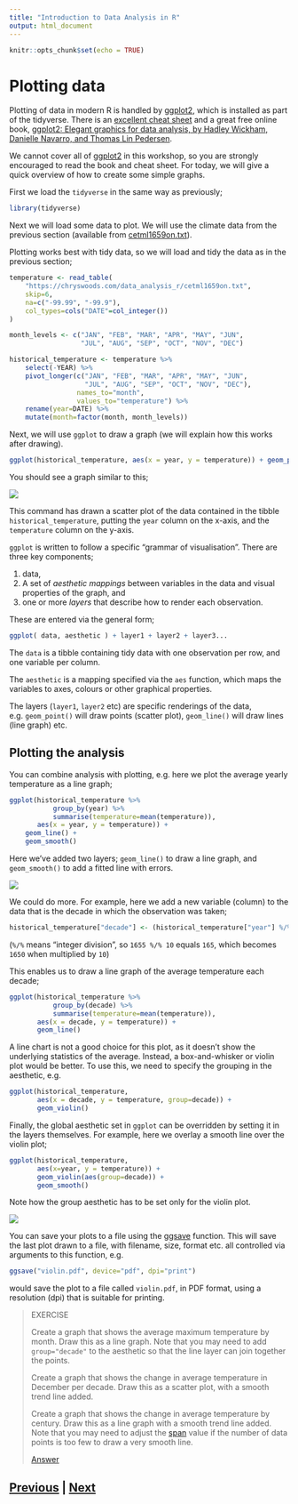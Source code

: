 ```yaml
---
title: "Introduction to Data Analysis in R"
output: html_document
---
```


```r
knitr::opts_chunk$set(echo = TRUE)
```

# Plotting data

Plotting of data in modern R is handled by 
[ggplot2](https://ggplot2.tidyverse.org), which is installed as part of the tidyverse.
There is an [excellent cheat sheet](https://github.com/rstudio/cheatsheets/blob/master/data-visualization-2.1.pdf)
and a great free online book,
[ggplot2: Elegant graphics for data analysis, by Hadley Wickham, Danielle Navarro, and Thomas Lin Pedersen](https://ggplot2-book.org).

We cannot cover all of [ggplot2](https://ggplot2.tidyverse.org) in this workshop, 
so you are strongly encouraged to read the book and cheat sheet. For today,
we will give a quick overview of how to create some simple graphs.

First we load the `tidyverse` in the same way as previously;

```R
library(tidyverse)
```

Next we will load some data to plot. We will use the climate data from the previous
section (available from [cetml1659on.txt](https://chryswoods.com/data_analysis_r/cetml1659on.txt)).

Plotting works best with tidy data, so we will load and tidy the data as in the previous
section;

```R
temperature <- read_table(
    "https://chryswoods.com/data_analysis_r/cetml1659on.txt",
    skip=6,
    na=c("-99.99", "-99.9"),
    col_types=cols("DATE"=col_integer())
)

month_levels <- c("JAN", "FEB", "MAR", "APR", "MAY", "JUN",
                  "JUL", "AUG", "SEP", "OCT", "NOV", "DEC")

historical_temperature <- temperature %>%
    select(-YEAR) %>%
    pivot_longer(c("JAN", "FEB", "MAR", "APR", "MAY", "JUN",
                   "JUL", "AUG", "SEP", "OCT", "NOV", "DEC"),
                 names_to="month",
                 values_to="temperature") %>%
    rename(year=DATE) %>%
    mutate(month=factor(month, month_levels))
```

Next, we will use `ggplot` to draw a graph (we will explain how 
this works after drawing).

```R
ggplot(historical_temperature, aes(x = year, y = temperature)) + geom_point()
```

You should see a graph similar to this;

![](images/ggplot01.png)

This command has drawn a scatter plot of the data contained in the tibble
`historical_temperature`, putting the `year` column on the x-axis, and
the `temperature` column on the y-axis.

`ggplot` is written to follow a specific "grammar of visualisation". 
There are three key components;

1. data,
2. A set of *aesthetic mappings* between variables in the data and 
   visual properties of the graph, and
3. one or more *layers* that describe how to render each observation.

These are entered via the general form;

```R
ggplot( data, aesthetic ) + layer1 + layer2 + layer3...
```

The `data` is a tibble containing tidy data with one observation per row,
and one variable per column.

The `aesthetic` is a mapping specified via the `aes` function, which
maps the variables to axes, colours or other graphical properties.

The layers (`layer1`, `layer2` etc) are specific renderings of the data,
e.g. `geom_point()` will draw points (scatter plot), `geom_line()` 
will draw lines (line graph) etc.

## Plotting the analysis

You can combine analysis with plotting, e.g. here we plot the average
yearly temperature as a line graph;

```R
ggplot(historical_temperature %>%
           group_by(year) %>%
           summarise(temperature=mean(temperature)), 
       aes(x = year, y = temperature)) +
    geom_line() + 
    geom_smooth()
```

Here we've added two layers; `geom_line()` to draw a line graph, 
and `geom_smooth()` to add a fitted line with errors.

![](images/ggplot02.png)

We could do more. For example, here we add a new variable (column)
to the data that is the decade in which the observation was taken;

```R
historical_temperature["decade"] <- (historical_temperature["year"] %/% 10) * 10
```

(`%/%` means "integer division", so `1655 %/% 10` equals `165`, which
becomes `1650` when multiplied by `10`)

This enables us to draw a line graph of the average temperature 
each decade;

```R
ggplot(historical_temperature %>%
           group_by(decade) %>%
           summarise(temperature=mean(temperature)), 
       aes(x = decade, y = temperature)) + 
       geom_line()
```

A line chart is not a good choice for this plot, as it doesn't
show the underlying statistics of the average. Instead, a
box-and-whisker or violin plot would be better. To use this,
we need to specify the grouping in the aesthetic, e.g.

```R
ggplot(historical_temperature, 
       aes(x = decade, y = temperature, group=decade)) + 
       geom_violin()
```

Finally, the global aesthetic set in `ggplot` can be overridden by 
setting it in the layers themselves. For example, here we overlay
a smooth line over the violin plot;

```R
ggplot(historical_temperature, 
       aes(x=year, y = temperature)) + 
       geom_violin(aes(group=decade)) + 
       geom_smooth()
```

Note how the group aesthetic has to be set only for the violin plot.

![](images/ggplot03.png)

You can save your plots to a file using the 
[ggsave](https://ggplot2.tidyverse.org/reference/ggsave.html) function.
This will save the last plot drawn to a file, with filename, size,
format etc. all controlled via arguments to this function, e.g.

```R
ggsave("violin.pdf", device="pdf", dpi="print")
```

would save the plot to a file called `violin.pdf`, in PDF format,
using a resolution (dpi) that is suitable for printing.

> EXERCISE
>
> Create a graph that shows the average maximum temperature
> by month. Draw this as a line graph. Note
> that you may need to add `group="decade"` to the aesthetic
> so that the line layer can join together the points.
>
> Create a graph that shows the change in average temperature
> in December per decade. Draw this as a scatter plot, with a smooth
> trend line added.
>
> Create a graph that shows the change in average temperature
> by century. Draw this as a line graph with a smooth 
> trend line added. Note that you may need to adjust the 
> [span](https://ggplot2.tidyverse.org/reference/geom_smooth.html)
> value if the number of data points is too few to draw a 
> very smooth line.
>
> [Answer](ggplot_answer01.html)


## [Previous](analysis.html) | [Next](summary.html)

